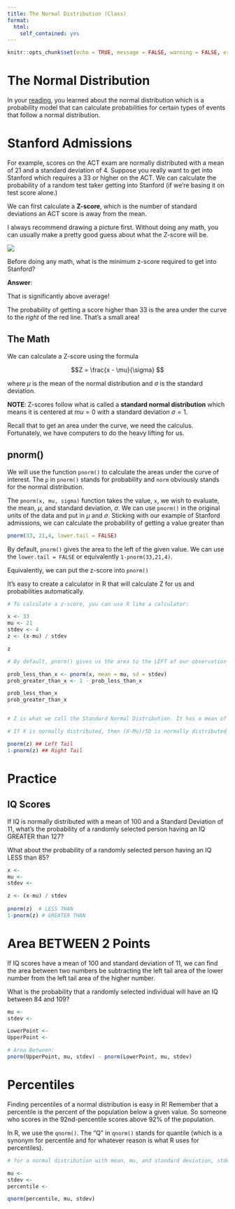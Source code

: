```yaml
---
title: The Normal Distribution (Class)
format:
  html:
    self_contained: yes
---
```

```r
knitr::opts_chunk$set(echo = TRUE, message = FALSE, warning = FALSE, error = TRUE)
```


# The Normal Distribution

In your [reading](../docs/3-Stat_Fundamentals/02-The_Normal_Distribution.html), you learned about the normal distribution which is a probability model that can calculate probabilities for certain types of events that follow a normal distribution.  

# Stanford Admissions

For example, scores on the ACT exam are normally distributed with a mean of 21 and a standard deviation of 4.  Suppose you really want to get into Stanford which requires a 33 or higher on the ACT.  We can calculate the probability of a random test taker getting into Stanford (if we're basing it on test score alone.)

We can first calculate a __Z-score__, which is the number of standard deviations an ACT score is away from the mean. 

I always recommend drawing a picture first.  Without doing any math, you can usually make a pretty good guess about what the Z-score will be.

![](../Images/Stanford_Zscore.png)

Before doing any math, what is the minimum z-score required to get into Stanford?

__Answer__: 

That is significantly above average!  

The probability of getting a score higher than 33 is the area under the curve to the *right* of the red line.  That's a small area!

## The Math

We can calculate a Z-score using the formula 

$$Z = \frac{x - \mu}{\sigma} $$

where $\mu$ is the mean of the normal distribution and $\sigma$ is the standard deviation.  

__NOTE__: Z-scores follow what is called a __standard normal distribution__ which means it is centered at $mu = 0$ with a standard deviation $\sigma=1$.

Recall that to get an area under the curve, we need the calculus.  Fortunately, we have computers to do the heavy lifting for us. 

## pnorm()

We will use the function `pnorm()` to calculate the areas under the curve of interest. The `p` in `pnorm()` stands for probability and `norm` obviously stands for the normal distribution.  

The `pnorm(x, mu, sigma)` function takes the value, `x`, we wish to evaluate, the mean, $\mu$, and standard deviation, $\sigma$.  We can use `pnorm()` in the original units of the data and put in $\mu$ and $\sigma$.  Sticking with our example of Stanford admissions, we can calculate the probability of getting a value greater than   

```r
pnorm(33, 21,4, lower.tail = FALSE)
```

By default, `pnorm()` gives the area to the left of the given value.  We can use the `lower.tail = FALSE` or equivalently `1-pnorm(33,21,4)`.

Equivalently, we can put the z-score into `pnorm()`

It's easy to create a calculator in R that will calculate Z for us and probabilities automatically.  

```r

# To calculate a z-score, you can use R like a calculator:

x <- 33
mu <- 21
stdev <- 4
z <- (x-mu) / stdev

z

# By default, pnorm() gives us the area to the LEFT of our observation

prob_less_than_x <- pnorm(x, mean = mu, sd = stdev)
prob_greater_than_x <- 1 - prob_less_than_x

prob_less_than_x
prob_greater_than_x


# Z is what we call the Standard Normal Distribution. It has a mean of 0 and a SD of 1.  No matter what our original distribution is, if we subtract the mean and divide by the SD we get a distribution with a mean of 0 and an SD = 1.  

# If X is normally distributed, then (X-Mu)/SD is normally distributed with a mean of 0 and SD = 1.  So we can use:

pnorm(z) ## Left Tail
1-pnorm(z) ## Right Tail

```



# Practice

## IQ Scores

If IQ is normally distributed with a mean of 100 and a Standard Deviation of 11, what's the probability of a randomly selected person having an IQ GREATER than 127?

What about the probability of a randomly selected person having an IQ LESS than 85?


```r

x <- 
mu <- 
stdev <- 

z <- (x-mu) / stdev
  
pnorm(z)  # LESS THAN
1-pnorm(z) # GREATER THAN

```



# Area BETWEEN 2 Points

If IQ scores have a mean of 100 and standard deviation of 11, we can find the area between two numbers be subtracting the left tail area of the lower number from the left tail area of the higher number.  

What is the probability that a randomly selected individual will have an IQ between 84 and 109?

```r

mu <- 
stdev <- 

LowerPoint <- 
UpperPoint <- 

# Area Between:
pnorm(UpperPoint, mu, stdev) - pnorm(LowerPoint, mu, stdev) 

```


# Percentiles

Finding percentiles of a normal distribution is easy in R!  Remember that a percentile is the percent of the population below a given value.  So someone who scores in the 92nd-percentile scores above 92% of the population. 

In R, we use the `qnorm()`.  The "Q" in `qnorm()` stands for quantile (which is a synonym for percentile and for whatever reason is what R uses for percentiles).

```r

# for a normal distribution with mean, mu, and standard deviation, stdev, we can find a percentile using the following code:

mu <- 
stdev <- 
percentile <- 

qnorm(percentile, mu, stdev)

```

